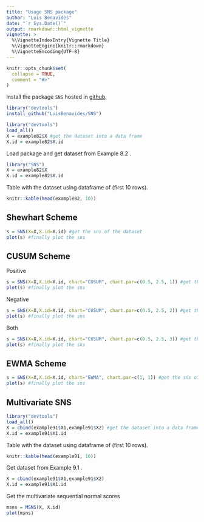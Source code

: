 ```yaml
---
title: "Usage SNS package"
author: "Luis Benavides"
date: "`r Sys.Date()`"
output: rmarkdown::html_vignette
vignette: >
  %\VignetteIndexEntry{Vignette Title}
  %\VignetteEngine{knitr::rmarkdown}
  %\VignetteEncoding{UTF-8}
---
```


```r
knitr::opts_chunk$set(
  collapse = TRUE,
  comment = "#>"
)
```

Install the package `SNS` hosted in [github](https://github.com/LuisBenavides/sns).
```r
library("devtools")
install_github("LuisBenavides/SNS")
```
```r
library("devtools")
load_all()
X = example82$X #get the dataset into a data frame
X.id = example82$X.id
```
Load package and get dataset from Example 8.2 \code{example82}.
```r
library("SNS")
X = example82$X
X.id = example82$X.id
```
Table with the dataset using dataframe of \code{R} (first 10 rows).
```r
knitr::kable(head(example82, 10))
```

## Shewhart Scheme
```r
s = SNS(X=X,X.id=X.id) #get the sns of the dataset
plot(s) #finally plot the sns
```

## CUSUM Scheme
Positive
```r
s = SNS(X=X,X.id=X.id, chart="CUSUM", chart.par=c(0.5, 2.5, 1)) #get the sns of the dataset
plot(s) #finally plot the sns
```
Negative
```r
s = SNS(X=X,X.id=X.id, chart="CUSUM", chart.par=c(0.5, 2.5, 2)) #get the sns of the dataset
plot(s) #finally plot the sns
```
Both
```r
s = SNS(X=X,X.id=X.id, chart="CUSUM", chart.par=c(0.5, 2.5, 3)) #get the sns of the dataset
plot(s) #finally plot the sns
```
## EWMA Scheme
```r
s = SNS(X=X,X.id=X.id, chart="EWMA", chart.par=c(1, 1)) #get the sns of the dataset
plot(s) #finally plot the sns
```

## Multivariate SNS
```r
library("devtools")
load_all()
X = cbind(example91$X1,example91$X2) #get the dataset into a data frame
X.id = example91$X1.id
```
Table with the dataset using dataframe of \code{R} (first 10 rows).
```r
knitr::kable(head(example91, 10))
```

Get dataset from Example 9.1 \code{example91}.
```r
X = cbind(example91$X1,example91$X2)
X.id = example91$X1.id
```

Get the multivariate sequential normal scores
```r
msns = MSNS(X, X.id)
plot(msns)
```
